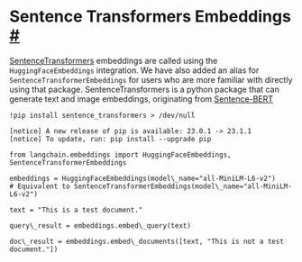  Sentence Transformers Embeddings
 [#](#sentence-transformers-embeddings "Permalink to this headline")
=======================================================================================================
[SentenceTransformers](https://www.sbert.net/) 
 embeddings are called using the
 `HuggingFaceEmbeddings`
 integration. We have also added an alias for
 `SentenceTransformerEmbeddings`
 for users who are more familiar with directly using that package.
 SentenceTransformers is a python package that can generate text and image embeddings, originating from
 [Sentence-BERT](https://arxiv.org/abs/1908.10084) 
```
!pip install sentence_transformers > /dev/null
```
```
[notice] A new release of pip is available: 23.0.1 -> 23.1.1
[notice] To update, run: pip install --upgrade pip
```
```
from langchain.embeddings import HuggingFaceEmbeddings, SentenceTransformerEmbeddings 
```
```
embeddings = HuggingFaceEmbeddings(model\_name="all-MiniLM-L6-v2")
# Equivalent to SentenceTransformerEmbeddings(model\_name="all-MiniLM-L6-v2")
```
```
text = "This is a test document."
```
```
query\_result = embeddings.embed\_query(text)
```
```
doc\_result = embeddings.embed\_documents([text, "This is not a test document."])
```
